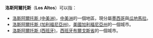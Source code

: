 '''洛斯阿爾托斯'''（'''Los Altos'''）可以指：
* [[洛斯阿爾托斯_(中美洲)|洛斯阿爾托斯 (中美洲)]]，[[中美洲|中美洲]]的一個地區，現分屬[[墨西哥|墨西哥]]與[[瓜地馬拉|瓜地馬拉]]。
* [[洛斯阿爾托斯_(加利福尼亞州)|洛斯阿爾托斯 (加利福尼亞州)]]，[[美國|美國]][[加利福尼亞州|加利福尼亞州]]的一個城市。
* [[洛斯阿爾托斯_(西班牙)|洛斯阿爾托斯 (西班牙)]]，[[西班牙|西班牙]][[布爾戈斯省|布爾戈斯省]]的一個城市。

{{disambig|Cat=六字地名消歧义}}